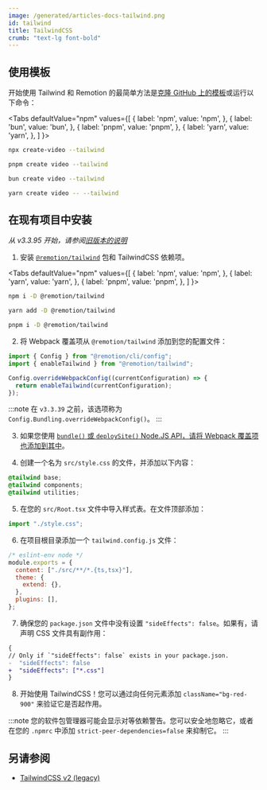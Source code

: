```yaml
---
image: /generated/articles-docs-tailwind.png
id: tailwind
title: TailwindCSS
crumb: "text-lg font-bold"
---
```



## 使用模板

开始使用 Tailwind 和 Remotion 的最简单方法是[克隆 GitHub 上的模板](https://github.com/remotion-dev/template-tailwind)或运行以下命令：

<Tabs
defaultValue="npm"
values={[
{ label: 'npm', value: 'npm', },
{ label: 'bun', value: 'bun', },
{ label: 'pnpm', value: 'pnpm', },
{ label: 'yarn', value: 'yarn', },
]
}>
<TabItem value="npm">

```bash
npx create-video --tailwind
```

  </TabItem>
  <TabItem value="pnpm">

```bash
pnpm create video --tailwind
```

  </TabItem>
  <TabItem value="bun">

```bash
bun create video --tailwind
```

  </TabItem>
  <TabItem value="yarn">

```bash
yarn create video -- --tailwind
```

  </TabItem>

</Tabs>

## 在现有项目中安装

_从 v3.3.95 开始，请参阅[旧版本的说明](https://github.com/remotion-dev/remotion/blob/88a5d8d17f50d6ab2b8a408556118d15a3686343/packages/docs/docs/tailwind.md)_

1. 安装 [`@remotion/tailwind`](/docs/tailwind/tailwind) 包和 TailwindCSS 依赖项。

<Tabs
defaultValue="npm"
values={[
{ label: 'npm', value: 'npm', },
{ label: 'yarn', value: 'yarn', },
{ label: 'pnpm', value: 'pnpm', },
]
}>
<TabItem value="npm">

```bash
npm i -D @remotion/tailwind
```

  </TabItem>

  <TabItem value="yarn">

```bash
yarn add -D @remotion/tailwind
```

  </TabItem>
  <TabItem value="pnpm">

```bash
pnpm i -D @remotion/tailwind
```

  </TabItem>
</Tabs>

2. 将 Webpack 覆盖项从 `@remotion/tailwind` 添加到您的配置文件：

```ts twoslash title="remotion.config.ts"
import { Config } from "@remotion/cli/config";
import { enableTailwind } from "@remotion/tailwind";

Config.overrideWebpackConfig((currentConfiguration) => {
  return enableTailwind(currentConfiguration);
});
```

:::note
在 `v3.3.39` 之前，该选项称为 `Config.Bundling.overrideWebpackConfig()`。
:::

3. 如果您使用 [`bundle()` 或 `deploySite()` Node.JS API，请将 Webpack 覆盖项也添加到其中](/docs/webpack#when-using-bundle-and-deploysite)。

4. 创建一个名为 `src/style.css` 的文件，并添加以下内容：

```css title="src/style.css"
@tailwind base;
@tailwind components;
@tailwind utilities;
```

5. 在您的 `src/Root.tsx` 文件中导入样式表。在文件顶部添加：

```js title="src/Root.tsx"
import "./style.css";
```

6. 在项目根目录添加一个 `tailwind.config.js` 文件：

```js title="tailwind.config.js"
/* eslint-env node */
module.exports = {
  content: ["./src/**/*.{ts,tsx}"],
  theme: {
    extend: {},
  },
  plugins: [],
};
```

7. 确保您的 `package.json` 文件中没有设置 `"sideEffects": false`。如果有，请声明 CSS 文件具有副作用：

```diff title="package.json"
{
// Only if `"sideEffects": false` exists in your package.json.
-  "sideEffects": false
+  "sideEffects": ["*.css"]
}
```

8. 开始使用 TailwindCSS！您可以通过向任何元素添加 `className="bg-red-900"` 来验证它是否起作用。

:::note
您的软件包管理器可能会显示对等依赖警告。您可以安全地忽略它，或者在您的 `.npmrc` 中添加 `strict-peer-dependencies=false` 来抑制它。
:::

## 另请参阅

- [TailwindCSS v2 (legacy)](/docs/tailwind-legacy)
```
